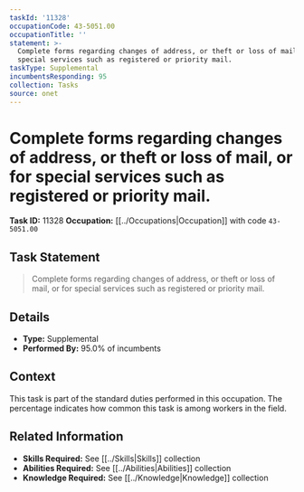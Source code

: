 ```yaml
---
taskId: '11328'
occupationCode: 43-5051.00
occupationTitle: ''
statement: >-
  Complete forms regarding changes of address, or theft or loss of mail, or for
  special services such as registered or priority mail.
taskType: Supplemental
incumbentsResponding: 95
collection: Tasks
source: onet
---
```

# Complete forms regarding changes of address, or theft or loss of mail, or for special services such as registered or priority mail.

**Task ID:** 11328
**Occupation:** [[../Occupations|Occupation]] with code `43-5051.00`

## Task Statement

> Complete forms regarding changes of address, or theft or loss of mail, or for special services such as registered or priority mail.

## Details

- **Type:** Supplemental
- **Performed By:** 95.0% of incumbents

## Context

This task is part of the standard duties performed in this occupation. The percentage indicates how common this task is among workers in the field.

## Related Information

- **Skills Required:** See [[../Skills|Skills]] collection
- **Abilities Required:** See [[../Abilities|Abilities]] collection
- **Knowledge Required:** See [[../Knowledge|Knowledge]] collection
